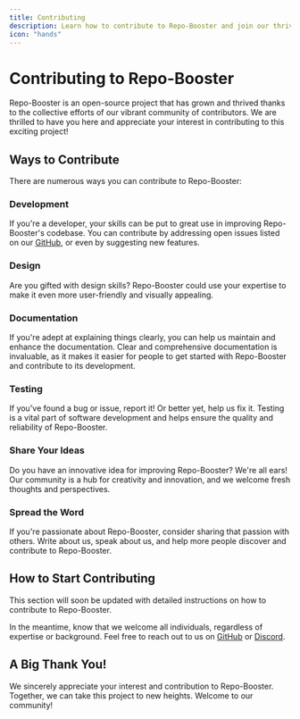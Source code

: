 ```yaml
---
title: Contributing
description: Learn how to contribute to Repo-Booster and join our thriving open-source community.
icon: "hands"
---
```


# Contributing to Repo-Booster

Repo-Booster is an open-source project that has grown and thrived thanks to the collective efforts of our vibrant community of contributors. We are thrilled to have you here and appreciate your interest in contributing to this exciting project!

## Ways to Contribute

There are numerous ways you can contribute to Repo-Booster:

### Development

If you're a developer, your skills can be put to great use in improving Repo-Booster's codebase. You can contribute by addressing open issues listed on our [GitHub](https://github.com/Repo-Booster/Repo-Booster), or even by suggesting new features.

### Design

Are you gifted with design skills? Repo-Booster could use your expertise to make it even more user-friendly and visually appealing.

### Documentation

If you're adept at explaining things clearly, you can help us maintain and enhance the documentation. Clear and comprehensive documentation is invaluable, as it makes it easier for people to get started with Repo-Booster and contribute to its development.

### Testing

If you've found a bug or issue, report it! Or better yet, help us fix it. Testing is a vital part of software development and helps ensure the quality and reliability of Repo-Booster.

### Share Your Ideas

Do you have an innovative idea for improving Repo-Booster? We're all ears! Our community is a hub for creativity and innovation, and we welcome fresh thoughts and perspectives.

### Spread the Word

If you're passionate about Repo-Booster, consider sharing that passion with others. Write about us, speak about us, and help more people discover and contribute to Repo-Booster.

## How to Start Contributing

This section will soon be updated with detailed instructions on how to contribute to Repo-Booster.

In the meantime, know that we welcome all individuals, regardless of expertise or background. Feel free to reach out to us on [GitHub](https://github.com/Repo-Booster/Repo-Booster) or [Discord](https://discord.gg/jdSBAnmdnY).

## A Big Thank You!

We sincerely appreciate your interest and contribution to Repo-Booster. Together, we can take this project to new heights. Welcome to our community!
